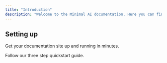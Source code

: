 ```yaml
---
title: "Introduction"
description: "Welcome to the Minimal AI documentation. Here you can find anything you need to configure your AI Agents."
---
```


## Setting up

Get your documentation site up and running in minutes.

<Card title="Start here" icon="rocket" horizontal href="/quickstart">
  Follow our three step quickstart guide.
</Card>